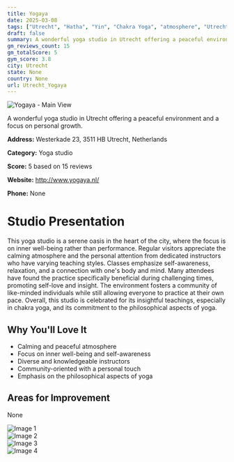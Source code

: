 ```yaml
---
title: Yogaya
date: 2025-03-08
tags: ["Utrecht", "Hatha", "Yin", "Chakra Yoga", "atmosphere", "Utrecht"]  
draft: false
summary: A wonderful yoga studio in Utrecht offering a peaceful environment and a focus on personal growth.
gm_reviews_count: 15
gm_totalScore: 5
gym_score: 3.8
city: Utrecht
state: None
country: None
url: Utrecht_Yogaya
---
```


<div className="aspect-[16/9] relative my-8">
  <img 
    src="https://lh5.googleusercontent.com/p/AF1QipOMVpRNd0MqEXrq8tjVoiY5B8Afnb3whE8SRRqJ=w1920-h1080-k-no"
    alt="Yogaya - Main View"
    className="object-cover absolute inset-0 w-full h-full rounded-lg"
  />
</div>

A wonderful yoga studio in Utrecht offering a peaceful environment and a focus on personal growth.

**Address:** Westerkade 23, 3511 HB Utrecht, Netherlands

**Category:** Yoga studio

**Score:** 5 based on 15 reviews

**Website:** http://www.yogaya.nl/

**Phone:** None

# Studio Presentation

This yoga studio is a serene oasis in the heart of the city, where the focus is on inner well-being rather than performance. Regular visitors appreciate the calming atmosphere and the personal attention from dedicated instructors who have varying teaching styles. Classes emphasize self-awareness, relaxation, and a connection with one's body and mind. Many attendees have found the practice specifically beneficial during challenging times, promoting self-love and insight. The environment fosters a community of like-minded individuals while still allowing everyone to practice at their own pace. Overall, this studio is celebrated for its insightful teachings, especially in chakra yoga, and its commitment to the philosophical aspects of yoga.

## Why You'll Love It

- Calming and peaceful atmosphere
- Focus on inner well-being and self-awareness
- Diverse and knowledgeable instructors
- Community-oriented with a personal touch
- Emphasis on the philosophical aspects of yoga

## Areas for Improvement

None

<div className="grid grid-cols-1 xl:grid-cols-2 gap-4 my-8">
<div className="aspect-[4/3] relative"><img src="https://lh5.googleusercontent.com/p/AF1QipOVALg4GLUc5oPVwrgiywKTNmy_QxgJUsYwtUZu=w1920-h1080-k-no" alt="Image 1" className="object-cover absolute inset-0 w-full h-full rounded-lg" /></div>
<div className="aspect-[4/3] relative"><img src="https://lh5.googleusercontent.com/p/AF1QipN5uPA5LCvjgB9uv5RoPYuS_Ad9U5OYPflU1NTZ=w1920-h1080-k-no" alt="Image 2" className="object-cover absolute inset-0 w-full h-full rounded-lg" /></div>
<div className="aspect-[4/3] relative"><img src="https://lh5.googleusercontent.com/p/AF1QipMyD6mK-DdW3NSLPHw3MYuvT6dzk31NSveZS2Kh=w1920-h1080-k-no" alt="Image 3" className="object-cover absolute inset-0 w-full h-full rounded-lg" /></div>
<div className="aspect-[4/3] relative"><img src="https://lh5.googleusercontent.com/p/AF1QipOulFVIIriE6o4XPWP2mACzGYregXSJNCIQ_0QD=w1920-h1080-k-no" alt="Image 4" className="object-cover absolute inset-0 w-full h-full rounded-lg" /></div>
</div>